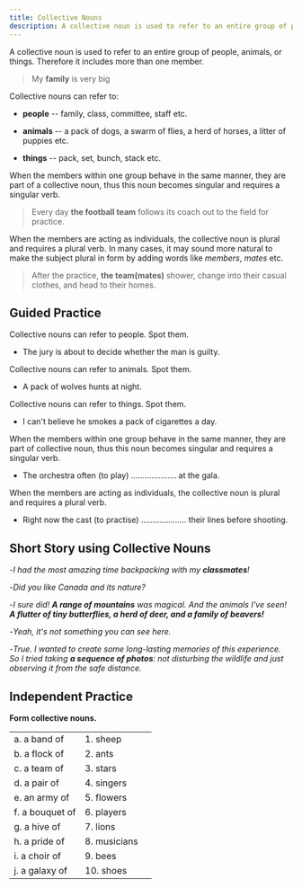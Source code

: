 ```yaml
---
title: Collective Nouns
description: A collective noun is used to refer to an entire group of people, animals, or things
---
```


A collective noun is used to refer to an entire group of people, animals, or things. Therefore it includes more than one member.

> My **family** is very big

Collective nouns can refer to:

- **people** -- family, class, committee, staff etc.

- **animals** -- a pack of dogs, a swarm of flies, a herd of horses, a litter of puppies etc.

- **things** -- pack, set, bunch, stack etc.

When the members within one group behave in the same manner, they are part of a collective noun, thus this noun becomes singular and requires a singular verb.

> Every day **the football team** follows its coach out to the field for practice.

When the members are acting as individuals, the collective noun is plural and requires a plural verb. In many cases, it may sound more natural to make the subject plural in form by adding words like _members_, _mates_ etc.

> After the practice, **the team(mates)** shower, change into their casual clothes, and head to their homes.

## Guided Practice

<Callout type="success">Collective nouns can refer to people. Spot them.</Callout>

- The jury is about to decide whether the man is guilty. <Tooltip content="The jury" />

<Callout type="success">Collective nouns can refer to animals. Spot them.</Callout>

- A pack of wolves hunts at night. <Tooltip content="A pack of wolves" />

<Callout type="success">Collective nouns can refer to things. Spot them.</Callout>

- I can't believe he smokes a pack of cigarettes a day. <Tooltip content="pack of cigarettes a day"/>

<Callout type="success">
  When the members within one group behave in the same manner, they are part of collective
  noun, thus this noun becomes singular and requires a singular verb.
</Callout>

- The orchestra often (to play) .................... at the gala. <Tooltip content="plays"/>

<Callout type="success">
  When the members are acting as individuals, the collective noun is plural and requires a
  plural verb.
</Callout>

- Right now the cast (to practise) .................... their lines before shooting. <Tooltip content="Right now the cast are practising their lines before shooting"/>

## Short Story using Collective Nouns

-_I had the most amazing time backpacking with my **classmates**!_

-_Did you like Canada and its nature?_

-_I sure did! **A range of mountains** was magical. And the animals I've seen! **A flutter of tiny butterflies, a herd of deer, and a family of beavers!**_

-_Yeah, it's not something you can see here._

-_True. I wanted to create some long-lasting memories of this experience. So I tried taking **a sequence of photos**: not disturbing the wildlife and just observing it from the safe distance._

## Independent Practice

**Form collective nouns.**

|                 |              |                               |
| :-------------- | :----------- | :---------------------------- |
| a. a band of    | 1. sheep     | <Tooltip content="(a, 8)" />  |
| b. a flock of   | 2. ants      | <Tooltip content="(b, 1)" />  |
| c. a team of    | 3. stars     | <Tooltip content="(c, 6)" />  |
| d. a pair of    | 4. singers   | <Tooltip content="(d, 10)" /> |
| e. an army of   | 5. flowers   | <Tooltip content="(e, 2)" />  |
| f. a bouquet of | 6. players   | <Tooltip content="(f, 5)" />  |
| g. a hive of    | 7. lions     | <Tooltip content="(g, 9)" />  |
| h. a pride of   | 8. musicians | <Tooltip content="(h, 7)" />  |
| i. a choir of   | 9. bees      | <Tooltip content="(e, 4)" />  |
| j. a galaxy of  | 10. shoes    | <Tooltip content="(j, 3)" />  |
